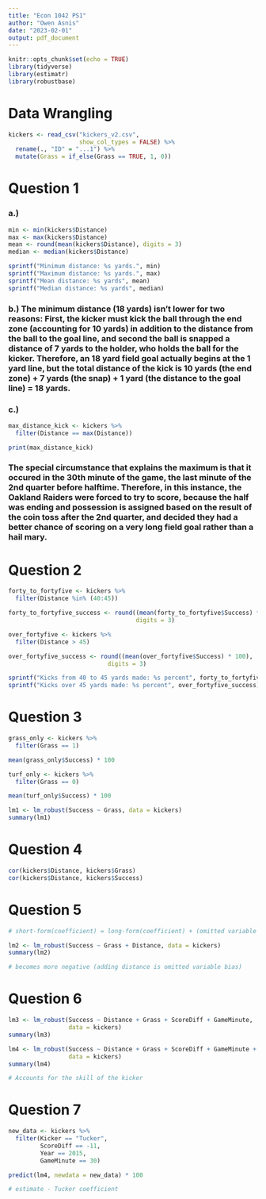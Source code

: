 ```yaml
---
title: "Econ 1042 PS1"
author: "Owen Asnis"
date: "2023-02-01"
output: pdf_document
---
```


```r

knitr::opts_chunk$set(echo = TRUE)
library(tidyverse)
library(estimatr)
library(robustbase)

```

# Data Wrangling 

```r

kickers <- read_csv("kickers_v2.csv",
                    show_col_types = FALSE) %>%
  rename(., "ID" = "...1") %>%
  mutate(Grass = if_else(Grass == TRUE, 1, 0))

```

# Question 1

### a.)
```r

min <- min(kickers$Distance)
max <- max(kickers$Distance)
mean <- round(mean(kickers$Distance), digits = 3)
median <- median(kickers$Distance)

sprintf("Minimum distance: %s yards.", min)
sprintf("Maximum distance: %s yards.", max)
sprintf("Mean distance: %s yards", mean)
sprintf("Median distance: %s yards", median)

```

### b.) The minimum distance (18 yards) isn't lower for two reasons: First, the kicker must kick the ball through the end zone (accounting for 10 yards) in addition to the distance from the ball to the goal line, and second the ball is snapped a distance of 7 yards to the holder, who holds the ball for the kicker. Therefore, an 18 yard field goal actually begins at the 1 yard line, but the total distance of the kick is 10 yards (the end zone) + 7 yards (the snap) + 1 yard (the distance to the goal line) = 18 yards. 

### c.)
```r

max_distance_kick <- kickers %>% 
  filter(Distance == max(Distance))

print(max_distance_kick)

```
### The special circumstance that explains the maximum is that it occured in the 30th minute of the game, the last minute of the 2nd quarter before halftime. Therefore, in this instance, the Oakland Raiders were forced to try to score, because the half was ending and possession is assigned based on the result of the coin toss after the 2nd quarter, and decided they had a better chance of scoring on a very long field goal rather than a hail mary. 

# Question 2

```r

forty_to_fortyfive <- kickers %>%
  filter(Distance %in% (40:45))

forty_to_fortyfive_success <- round((mean(forty_to_fortyfive$Success) * 100), 
                                    digits = 3)

over_fortyfive <- kickers %>% 
  filter(Distance > 45)

over_fortyfive_success <- round((mean(over_fortyfive$Success) * 100), 
                            digits = 3)

sprintf("Kicks from 40 to 45 yards made: %s percent", forty_to_fortyfive_success)
sprintf("Kicks over 45 yards made: %s percent", over_fortyfive_success)

```

# Question 3

```r

grass_only <- kickers %>% 
  filter(Grass == 1)

mean(grass_only$Success) * 100

turf_only <- kickers %>% 
  filter(Grass == 0)

mean(turf_only$Success) * 100

lm1 <- lm_robust(Success ~ Grass, data = kickers)
summary(lm1)

```

# Question 4 

```r

cor(kickers$Distance, kickers$Grass)
cor(kickers$Distance, kickers$Success)

```

# Question 5 

```r

# short-form(coefficient) = long-form(coefficient) + (omitted variable coefficient)(correlation)

lm2 <- lm_robust(Success ~ Grass + Distance, data = kickers)
summary(lm2)

# becomes more negative (adding distance is omitted variable bias)

```

# Question 6

```r

lm3 <- lm_robust(Success ~ Distance + Grass + ScoreDiff + GameMinute, 
                 data = kickers)
summary(lm3)

lm4 <- lm_robust(Success ~ Distance + Grass + ScoreDiff + GameMinute + Kicker, 
                 data = kickers)
summary(lm4)

# Accounts for the skill of the kicker 

```

# Question 7 

```r

new_data <- kickers %>%
  filter(Kicker == "Tucker", 
         ScoreDiff == -11, 
         Year == 2015, 
         GameMinute == 30)

predict(lm4, newdata = new_data) * 100

# estimate - Tucker coefficient 

```
